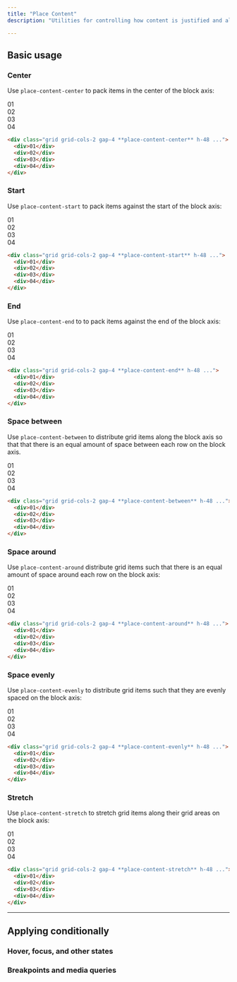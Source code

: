 ```yaml
---
title: "Place Content"
description: "Utilities for controlling how content is justified and aligned at the same time."

---
```




## Basic usage

### Center

Use `place-content-center` to pack items in the center of the block axis:

<Example>
  <div class="font-mono text-white text-sm font-bold leading-6 bg-stripes-light-blue rounded-lg">
    <div class="grid grid-cols-[repeat(2,56px)] place-content-center h-56 gap-4">
      <div class="p-4 w-14 h-14 flex items-center justify-center shadow-lg rounded-lg bg-light-blue-500">01</div>
      <div class="p-4 w-14 h-14 flex items-center justify-center shadow-lg rounded-lg bg-light-blue-500">02</div>
      <div class="p-4 w-14 h-14 flex items-center justify-center shadow-lg rounded-lg bg-light-blue-500">03</div>
      <div class="p-4 w-14 h-14 flex items-center justify-center shadow-lg rounded-lg bg-light-blue-500">04</div>
    </div>
  </div>
</Example>

```html
<div class="grid grid-cols-2 gap-4 **place-content-center** h-48 ...">
  <div>01</div>
  <div>02</div>
  <div>03</div>
  <div>04</div>
</div>
```

### Start

Use `place-content-start` to pack items against the start of the block axis:

<Example>
  <div class="font-mono text-white text-sm font-bold leading-6 bg-stripes-fuchsia rounded-lg">
    <div class="grid grid-cols-[repeat(2,56px)] place-content-start h-56 gap-4">
      <div class="p-4 w-14 h-14 flex items-center justify-center shadow-lg rounded-lg bg-fuchsia-500">01</div>
      <div class="p-4 w-14 h-14 flex items-center justify-center shadow-lg rounded-lg bg-fuchsia-500">02</div>
      <div class="p-4 w-14 h-14 flex items-center justify-center shadow-lg rounded-lg bg-fuchsia-500">03</div>
      <div class="p-4 w-14 h-14 flex items-center justify-center shadow-lg rounded-lg bg-fuchsia-500">04</div>
    </div>
  </div>
</Example>

```html
<div class="grid grid-cols-2 gap-4 **place-content-start** h-48 ...">
  <div>01</div>
  <div>02</div>
  <div>03</div>
  <div>04</div>
</div>
```

### End

Use `place-content-end` to to pack items against the end of the block axis:

<Example>
  <div class="font-mono text-white text-sm font-bold leading-6 bg-stripes-indigo rounded-lg">
    <div class="grid grid-cols-[repeat(2,56px)] place-content-end h-56 gap-4">
      <div class="p-4 w-14 h-14 flex items-center justify-center shadow-lg rounded-lg bg-indigo-500">01</div>
      <div class="p-4 w-14 h-14 flex items-center justify-center shadow-lg rounded-lg bg-indigo-500">02</div>
      <div class="p-4 w-14 h-14 flex items-center justify-center shadow-lg rounded-lg bg-indigo-500">03</div>
      <div class="p-4 w-14 h-14 flex items-center justify-center shadow-lg rounded-lg bg-indigo-500">04</div>
    </div>
  </div>
</Example>

```html
<div class="grid grid-cols-2 gap-4 **place-content-end** h-48 ...">
  <div>01</div>
  <div>02</div>
  <div>03</div>
  <div>04</div>
</div>
```

### Space between

Use `place-content-between` to distribute grid items along the block axis so that that there is an equal amount of space between each row on the block axis.

<Example>
  <div class="font-mono text-white text-sm font-bold leading-6 bg-stripes-purple rounded-lg">
    <div class="grid grid-cols-[repeat(2,56px)] place-content-between h-56 gap-4">
      <div class="p-4 w-14 h-14 flex items-center justify-center shadow-lg rounded-lg bg-purple-500">01</div>
      <div class="p-4 w-14 h-14 flex items-center justify-center shadow-lg rounded-lg bg-purple-500">02</div>
      <div class="p-4 w-14 h-14 flex items-center justify-center shadow-lg rounded-lg bg-purple-500">03</div>
      <div class="p-4 w-14 h-14 flex items-center justify-center shadow-lg rounded-lg bg-purple-500">04</div>
    </div>
  </div>
</Example>

```html
<div class="grid grid-cols-2 gap-4 **place-content-between** h-48 ...">
  <div>01</div>
  <div>02</div>
  <div>03</div>
  <div>04</div>
</div>
```

### Space around

Use `place-content-around` distribute grid items such that there is an equal amount of space around each row on the block axis:

<Example>
  <div class="font-mono text-white text-sm font-bold leading-6 bg-stripes-cyan rounded-lg">
    <div class="grid grid-cols-[repeat(2,56px)] place-content-around h-56 gap-x-4">
      <div class="p-4 w-14 h-14 flex items-center justify-center shadow-lg rounded-lg bg-cyan-500">01</div>
      <div class="p-4 w-14 h-14 flex items-center justify-center shadow-lg rounded-lg bg-cyan-500">02</div>
      <div class="p-4 w-14 h-14 flex items-center justify-center shadow-lg rounded-lg bg-cyan-500">03</div>
      <div class="p-4 w-14 h-14 flex items-center justify-center shadow-lg rounded-lg bg-cyan-500">04</div>
    </div>
  </div>
</Example>

```html
<div class="grid grid-cols-2 gap-4 **place-content-around** h-48 ...">
  <div>01</div>
  <div>02</div>
  <div>03</div>
  <div>04</div>
</div>
```

### Space evenly

Use `place-content-evenly` to distribute grid items such that they are evenly spaced on the block axis:

<Example>
  <div class="font-mono text-white text-sm font-bold leading-6 bg-stripes-violet rounded-lg">
    <div class="grid grid-cols-[repeat(2,56px)] place-content-evenly h-56">
      <div class="p-4 w-14 h-14 flex items-center justify-center shadow-lg rounded-lg bg-violet-500">01</div>
      <div class="p-4 w-14 h-14 flex items-center justify-center shadow-lg rounded-lg bg-violet-500">02</div>
      <div class="p-4 w-14 h-14 flex items-center justify-center shadow-lg rounded-lg bg-violet-500">03</div>
      <div class="p-4 w-14 h-14 flex items-center justify-center shadow-lg rounded-lg bg-violet-500">04</div>
    </div>
  </div>
</Example>

```html
<div class="grid grid-cols-2 gap-4 **place-content-evenly** h-48 ...">
  <div>01</div>
  <div>02</div>
  <div>03</div>
  <div>04</div>
</div>
```

### Stretch

Use `place-content-stretch` to stretch grid items along their grid areas on the block axis:

<Example>
  <div class="font-mono text-white text-sm font-bold leading-6 bg-stripes-pink rounded-lg">
    <div class="grid grid-cols-2 place-content-stretch h-56 gap-4">
      <div class="p-4 flex items-center justify-center shadow-lg rounded-lg bg-pink-500">01</div>
      <div class="p-4 flex items-center justify-center shadow-lg rounded-lg bg-pink-500">02</div>
      <div class="p-4 flex items-center justify-center shadow-lg rounded-lg bg-pink-500">03</div>
      <div class="p-4 flex items-center justify-center shadow-lg rounded-lg bg-pink-500">04</div>
    </div>
  </div>
</Example>

```html
<div class="grid grid-cols-2 gap-4 **place-content-stretch** h-48 ...">
  <div>01</div>
  <div>02</div>
  <div>03</div>
  <div>04</div>
</div>
```

---

## <Heading ignore>Applying conditionally</Heading>

### <Heading ignore>Hover, focus, and other states</Heading>

<HoverFocusAndOtherStates defaultClass="place-content-start" featuredClass="place-content-center" />

### <Heading ignore>Breakpoints and media queries</Heading>

<BreakpointsAndMediaQueries defaultClass="place-content-start" featuredClass="place-content-center" />
